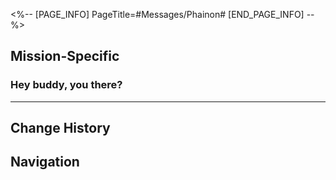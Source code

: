 <%-- [PAGE_INFO]
PageTitle=#Messages/Phainon#
[END_PAGE_INFO] --%>
{{Messages Infobox
|id        = 1408
|image     = Character Phainon Icon.png
|type      = Character
|sender    = Phainon
|signature = Praise the sun!
|faction   = Amphoreus
}}

==Mission-Specific==
===Hey buddy, you there?===
{{Messages
|start_condition = 
|text =
:'''Phainon:''' Hey buddy, you there?
:{Choice} Yep.
::'''(Trailblazer):''' Yep, what's up?
::'''Phainon:''' Wow, instant reply! I'm touched
:{Choice} Nope.
::'''(Trailblazer):''' Yeah, just sleeping actually
::'''Phainon:''' Uh oh
::'''Phainon:''' Man, I'd love to rest too, but sleep won't come
:{Choice} Depends &mdash; good news or bad?
::'''(Trailblazer):''' It depends &mdash; is it good news or bad?
::'''Phainon:''' Hahahahaha
::'''Phainon:''' No worries. It's nothing bad
::'''Phainon:''' Uh. At least I think so
:'''Phainon:''' With all that's gone down recently, I thought we could talk
:'''Phainon:''' The failed trial, the Grove, Mydei and the Kremnoans, and seeing Tribbie's memories... all of it...
:'''Phainon:''' [[File:Sticker PPG 20 Chimera 02.png|80px|(Image) &lbrack;Li'l Chimera Sticker&rbrack;]]
:{Choice} Good thing we crushed them all.
::'''(Trailblazer):''' That's nothing &mdash; we three can crush it!
::'''(Trailblazer):''' (And Dan Heng too)
::'''Phainon:''' Hahahahaha
::'''Phainon:''' Absolutely!
:{Choice} About time we got paid.
::'''(Trailblazer):''' Hmm?
::'''(Trailblazer):''' Oh, finally thinking about compensating your {{MC|m=bro|f=sis}}?
::'''Phainon:''' Hahahahaha
::'''Phainon:''' You'll get it. I promise I didn't forget
:'''Phainon:''' But promise me that you won't laugh at this
:'''Phainon:''' Honestly, even though we made it through everything, seeing Tribbie's memories just left me with more questions
:'''Phainon:''' "That person alone will witness the miracle" doesn't sound like a good ending, does it?
:'''Phainon:''' Why did everyone choose to become demigods even after knowing the price?
:{Choice} For the sake of Amphoreus' future.
::'''(Trailblazer):''' To save the world using demigod powers, of course
::'''(Trailblazer):''' I'm just taking a guess here. The powers you gain as demigods are tiny compared to the cost, after all
::'''Phainon:''' Exactly
:{Choice} For power and status.
::'''(Trailblazer):''' Uh, for power and status?
::'''(Trailblazer):''' Everyone wants to climb above others. That's human nature
::'''Phainon:''' That's true
::'''Phainon:''' But the price they paid isn't really worth it, right? Just look at Aglaea and Tribbie
:{Choice} They did it for... you?
::'''(Trailblazer):''' This is only my theory, so it could be wrong
::'''(Trailblazer):''' But maybe they were paving the path for you, Deliverer
::'''Phainon:''' Now now, don't joke around
::'''Phainon:''' My abilities and resolve are still lacking by a lot. Being Aglaea's apprentice, I'll be lucky not to cause new problems for her
:'''Phainon:''' *sigh*... I should've asked Mydei about his reasons before he left
:'''Phainon:''' But now he's taken all the glory and all the cool spotlights!
:'''Phainon:''' [[File:Sticker PPG 20 Chimera 02.png|80px|(Image) &lbrack;Li'l Chimera Sticker&rbrack;]]
:{Choice} You have to rely on yourself.
::'''(Trailblazer):''' Don't worry. Just do it
::'''(Trailblazer):''' Show what you're capable of without relying on others
::'''(Trailblazer):''' [[File:Sticker PPG 20 Caelus 01.png|80px|(Image) &lbrack;Trailblazer Sticker&rbrack;]] [[File:Sticker PPG 20 Stelle 01.png|80px|(Image) &lbrack;Trailblazer Sticker&rbrack;]]
::'''Phainon:''' Haha, you've got a point
:{Choice} So it's the competitive spirit talking.
::'''(Trailblazer):''' Ah, sounds like someone's being competitive
::'''(Trailblazer):''' [[File:Sticker PPG 20 Caelus 01.png|80px|(Image) &lbrack;Trailblazer Sticker&rbrack;]] [[File:Sticker PPG 20 Stelle 01.png|80px|(Image) &lbrack;Trailblazer Sticker&rbrack;]]
::'''Phainon:''' Haha, just kidding
:'''Phainon:''' Well, I think I feel a bit better about all this now. I've learned a lot from this conversation. I'll go over what we said in my own time
:'''Phainon:''' Thanks, buddy! We're Amphoreus' only hope!
:'''Phainon:''' Oh wait, there's Dan Heng too. All three of us!
:'''Phainon:''' [[File:Sticker PPG 20 Chimera 01.png|80px|(Image) &lbrack;Li'l Chimera Sticker&rbrack;]]
}}
----

==Change History==
{{Change History|3.0}}

==Navigation==
{{Messages Navbox}}